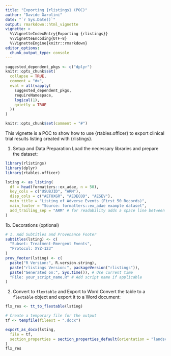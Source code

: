 ```yaml
---
title: "Exporting {rlistings} (POC)"
author: "Davide Garolini"
date: "`r Sys.Date()`"
output: rmarkdown::html_vignette
vignette: >
  %\VignetteIndexEntry{Exporting {rlistings}}
  %\VignetteEncoding{UTF-8}
  %\VignetteEngine{knitr::rmarkdown}
editor_options:
  chunk_output_type: console
---
```


```r
suggested_dependent_pkgs <- c("dplyr")
knitr::opts_chunk$set(
  collapse = TRUE,
  comment = "#>",
  eval = all(vapply(
    suggested_dependent_pkgs,
    requireNamespace,
    logical(1),
    quietly = TRUE
  ))
)
```

```r
knitr::opts_chunk$set(comment = "#")
```

This vignette is a POC to show how to use {rtables.officer} to export clinical trial results listing created with {rlistings}.

1. Setup and Data Preparation
Load the necessary libraries and prepare the dataset:

```r
library(rlistings)
library(dplyr)
library(rtables.officer)

lsting <- as_listing(
  df = head(formatters::ex_adae, n = 50),
  key_cols = c("USUBJID", "ARM"),
  disp_cols = c("AETOXGR", "AEDECOD", "AESEV"),
  main_title = "Listing of Adverse Events (First 50 Records)",
  main_footer = "Source: formatters::ex_adae example dataset",
  add_trailing_sep = "ARM" # for readability adds a space line between differen ARMs
)
```


1b. Decorations (optional)

```r
# 1. Add Subtitles and Provenance Footer
subtitles(lsting) <- c(
  "Subset: Treatment-Emergent Events",
  "Protocol: XYZ-123"
)
prov_footer(lsting) <- c(
  paste("R Version:", R.version.string),
  paste("rlistings Version:", packageVersion("rlistings")),
  paste("Generated on:", Sys.time()), # Use current time
  "File: your_script_name.R" # Add script name if applicable
)
```

2. Convert to `flextable` and Export to Word
Convert the table to a `flextable` object and export it to a Word document:

```r
flx_res <- tt_to_flextable(lsting)

# Create a temporary file for the output
tf <- tempfile(fileext = ".docx")

export_as_docx(lsting,
  file = tf,
  section_properties = section_properties_default(orientation = "landscape")
)
flx_res
```

